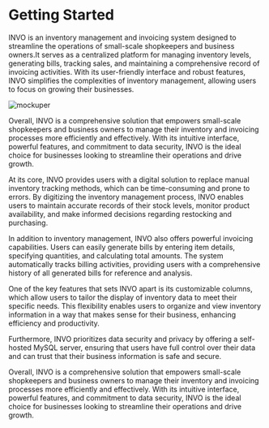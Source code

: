 # Getting Started



 
 INVO is an inventory management and invoicing system designed to streamline the operations of small-scale shopkeepers and business owners.It serves as a centralized platform for managing inventory levels, generating bills, tracking sales, and maintaining a comprehensive record of invoicing activities. With its user-friendly interface and robust features, INVO simplifies the complexities of inventory management, allowing users to focus on growing their businesses.

![mockuper](..\public\mockuper.png)


 Overall, INVO is a comprehensive solution that empowers small-scale shopkeepers and business owners to manage their inventory and invoicing processes more efficiently and effectively. With its intuitive interface, powerful features, and commitment to data security, INVO is the ideal choice for businesses looking to streamline their operations and drive growth.

 At its core, INVO provides users with a digital solution to replace manual inventory tracking methods, which can be time-consuming and prone to errors. By digitizing the inventory management process, INVO enables users to maintain accurate records of their stock levels, monitor product availability, and make informed decisions regarding restocking and purchasing.

 In addition to inventory management, INVO also offers powerful invoicing capabilities. Users can easily generate bills by entering item details, specifying quantities, and calculating total amounts. The system automatically tracks billing activities, providing users with a comprehensive history of all generated bills for reference and analysis.

 One of the key features that sets INVO apart is its customizable columns, which allow users to tailor the display of inventory data to meet their specific needs. This flexibility enables users to organize and view inventory information in a way that makes sense for their business, enhancing efficiency and productivity.

 Furthermore, INVO prioritizes data security and privacy by offering a self-hosted MySQL server, ensuring that users have full control over their data and can trust that their business information is safe and secure.

 Overall, INVO is a comprehensive solution that empowers small-scale shopkeepers and business owners to manage their inventory and invoicing processes more efficiently and effectively. With its intuitive interface, powerful features, and commitment to data security, INVO is the ideal choice for businesses looking to streamline their operations and drive growth.